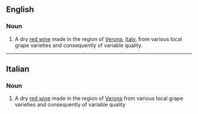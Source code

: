 {{also|valpolicella}}

==English==

===Noun===
{{en-noun|~}}

# A dry [[red wine]] made in the region of [[Verona]], [[Italy]], from various local grape varieties and consequently of variable quality.

----

==Italian==

===Noun===
{{wikipedia|lang=it}}
{{it-noun|m|-}}

# A dry [[red wine]] made in the region of [[Verona]] from various local grape varieties and consequently of variable quality

{{C|it|Wines}}